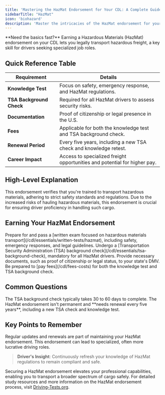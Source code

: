```yaml
---
title: 'Mastering the HazMat Endorsement for Your CDL: A Complete Guide'
sidebarTitle: "HazMat"
icon: 'biohazard'
description: 'Master the intricacies of the HazMat endorsement for your CDL with our comprehensive guide. Learn about safety protocols, essential study materials, and testing procedures to proficiently handle hazardous materials.'
---
```

<Snippet file="andrei.mdx" />
<Tip>**Need the basics fast?** Earning a Hazardous Materials (HazMat) endorsement on your CDL lets you legally transport hazardous freight, a key skill for drivers seeking specialized job roles.</Tip>

<Snippet file="hazmat-endorsement-diagram.mdx" />

## Quick Reference Table

| **Requirement** | **Details** |
|-----------------|-------------|
| **Knowledge Test** | Focus on safety, emergency response, and HazMat regulations. |
| **TSA Background Check** | Required for all HazMat drivers to assess security risks. |
| **Documentation** | Proof of citizenship or legal presence in the U.S. |
| **Fees** | Applicable for both the knowledge test and TSA background check. |
| **Renewal Period** | Every five years, including a new TSA check and knowledge retest. |
| **Career Impact** | Access to specialized freight opportunities and potential for higher pay. |

## High-Level Explanation

<AccordionGroup>
  <Accordion title="Defining the HazMat Endorsement">
    This endorsement verifies that you're trained to transport hazardous materials, adhering to strict safety standards and regulations.
  </Accordion>

  <Accordion title="The Importance of HazMat Training">
    Due to the increased risks of hauling hazardous materials, this endorsement is crucial for ensuring driver proficiency in handling such cargo.
  </Accordion>
</AccordionGroup>

## Earning Your HazMat Endorsement

<Steps>
  <Step title="Study and Pass the Knowledge Test">
    Prepare for and pass a [written exam focused on hazardous materials transport](/cdl/essentials/written-tests/hazmat), including safety, emergency responses, and legal guidelines.
  </Step>

  <Step title="Complete TSA Background Screening">
    Undergo a [Transportation Security Administration (TSA) background check](/cdl/essentials/tsa-background-check), mandatory for all HazMat drivers.
  </Step>

  <Step title="Submit Required Documents">
    Provide necessary documents, such as proof of citizenship or legal status, to your state's DMV.
  </Step>

  <Step title="Cover the Fees">
    Be prepared to [pay fees](/cdl/fees-costs) for both the knowledge test and TSA background check.
  </Step>
</Steps>

## Common Questions

<AccordionGroup>
  <Accordion title="TSA Check Duration">
    The TSA background check typically takes 30 to 60 days to complete.
  </Accordion>

  <Accordion title="Endorsement Renewal">
    The HazMat endorsement isn't permanent and **needs renewal every five years**, including a new TSA check and knowledge test.
  </Accordion>
</AccordionGroup>

## Key Points to Remember

<CardGroup cols={2}>
  <Card title="Staying Current" icon="rotate">
    Regular updates and renewals are part of maintaining your HazMat endorsement.
  </Card>

  <Card title="Expanding Career Paths" icon="road">
    This endorsement can lead to specialized, often more lucrative driving roles.
  </Card>
</CardGroup>

> **Driver's Insight**: Continuously refresh your knowledge of HazMat regulations to remain compliant and safe.

Securing a HazMat endorsement elevates your professional capabilities, enabling you to transport a broader spectrum of cargo safely. For detailed study resources and more information on the HazMat endorsement process, visit [Driving-Tests.org](https://driving-tests.org).

<Snippet file="cdl-premium.mdx" />
